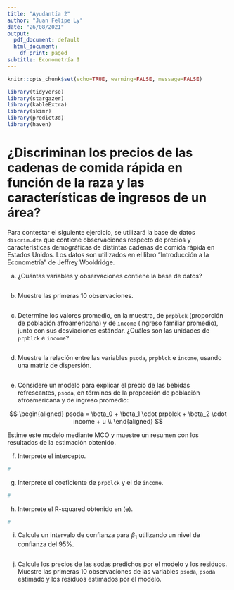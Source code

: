 ---
title: "Ayudantía 2"
author: "Juan Felipe Ly"
date: "26/08/2021"
output:
  pdf_document: default
  html_document:
    df_print: paged
subtitle: Econometría I
---

```{r global_options, include=FALSE}
knitr::opts_chunk$set(echo=TRUE, warning=FALSE, message=FALSE)
```

```{r include=TRUE, warning=FALSE, message=FALSE}
library(tidyverse)
library(stargazer)
library(kableExtra)
library(skimr)
library(predict3d)
library(haven)
```

# ¿Discriminan los precios de las cadenas de comida rápida en función de la raza y las características de ingresos de un área?

Para contestar el siguiente ejercicio, se utilizará la base de datos `discrim.dta` que contiene observaciones respecto de precios y características demográficas de distintas cadenas de comida rápida en Estados Unidos. Los datos son utilizados en el libro "Introducción a la Econometría" de Jeffrey Wooldridge.

a) ¿Cuántas variables y observaciones contiene la base de datos?

```{r}

```

b) Muestre las primeras 10 observaciones.

```{r}

```

c) Determine los valores promedio, en la muestra, de `prpblck` (proporción de población afroamericana) y de `income` (ingreso familiar promedio), junto con sus desviaciones estándar. ¿Cuáles son las unidades de `prpblck` e `income`?

```{r}

```

d) Muestre la relación entre las variables `psoda`, `prpblck` e `income`, usando una matriz de dispersión. 

```{r}

```

e) Considere un modelo para explicar el precio de las bebidas refrescantes, `psoda`, en términos de la proporción de población afroamericana y de ingreso promedio:

$$
\begin{aligned}
psoda = \beta_0 + \beta_1 \cdot prpblck  + \beta_2 \cdot income + u \\
\end{aligned}                    
$$

Estime este modelo mediante MCO y muestre un resumen con los resultados de la estimación obtenido.

f) Interprete el intercepto.

```{r}
#

```


g) Interprete el coeficiente de `prpblck` y el de `income`.

```{r}
# 

```


h) Interprete el R-squared obtenido en (e).

```{r}
#

```


i) Calcule un intervalo de confianza para $\beta_1$ utilizando un nivel de confianza del 95%.

```{r}

```

j) Calcule los precios de las sodas predichos por el modelo y los residuos. Muestre las primeras 10 observaciones de las variables `psoda`, `psoda` estimado y los residuos estimados por el modelo. 

```{r}

```
















